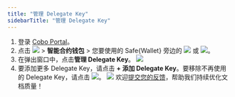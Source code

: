 ```yaml
---
title: "管理 Delegate Key"
sidebarTitle: "管理 Delegate Key"
---
```


1. 登录 [Cobo Portal](https://portal.cobo.com/login)。
2. 点击 <img src="/cn/images/smart-contract-wallet/button_wallet.svg" className="icon"></img> > **智能合约钱包** > 您要使用的 Safe&#123;Wallet&#125; 旁边的 <img src="/cn/images/smart-contract-wallet/grey.svg" className="icon"></img> 或 <img src="/cn/images/smart-contract-wallet/green.svg" className="icon"></img>。
3. 在弹出窗口中，点击**管理 Delegate Key**。
<img src="/cn/images/smart-contract-wallet/7.png" className="screenshot_modal"></img>
4. 要添加更多 Delegate Key，请点击 **+ 添加 Delegate Key**。要移除不再使用的 Delegate Key，请点击 <img src="/cn/images/smart-contract-wallet/icon_delete.svg" className="icon"></img>。
<img src="/cn/images/smart-contract-wallet/8.png" className="screenshot_modal"></img>
<Tip>欢迎[提交您的反馈](https://forms.zohopublic.com/cobo/form/DocumentFeedbackForm/formperma/QvLOhxJv1_JMsJ-1dleZ8Itb_7rzN-LtgvsDdxosoVI?referrername=manuals)，帮助我们持续优化文档质量！</Tip>